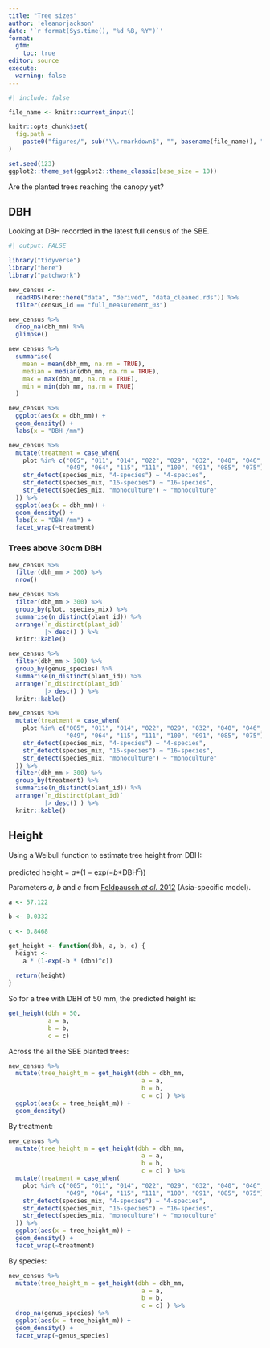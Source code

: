 ```yaml
---
title: "Tree sizes"
author: 'eleanorjackson'
date: '`r format(Sys.time(), "%d %B, %Y")`' 
format: 
  gfm:
    toc: true
editor: source
execute:
  warning: false
---
```


```r
#| include: false

file_name <- knitr::current_input()

knitr::opts_chunk$set(
  fig.path =
    paste0("figures/", sub("\\.rmarkdown$", "", basename(file_name)), "/", sep = "")
)

set.seed(123)
ggplot2::theme_set(ggplot2::theme_classic(base_size = 10))
```

Are the planted trees reaching the canopy yet?

## DBH

Looking at DBH recorded in the latest full census of the SBE.

```r
#| output: FALSE

library("tidyverse")
library("here")
library("patchwork")
```

```r
new_census <- 
  readRDS(here::here("data", "derived", "data_cleaned.rds")) %>% 
  filter(census_id == "full_measurement_03") 

new_census %>% 
  drop_na(dbh_mm) %>% 
  glimpse()
```

```r
new_census %>% 
  summarise(
    mean = mean(dbh_mm, na.rm = TRUE),
    median = median(dbh_mm, na.rm = TRUE),
    max = max(dbh_mm, na.rm = TRUE),
    min = min(dbh_mm, na.rm = TRUE)
  )
```

```r
new_census %>% 
  ggplot(aes(x = dbh_mm)) +
  geom_density() +
  labs(x = "DBH /mm")
```


```r
new_census %>% 
  mutate(treatment = case_when(
    plot %in% c("005", "011", "014", "022", "029", "032", "040", "046", 
                "049", "064", "115", "111", "100", "091", "085", "075") ~ "16-species-cut",
    str_detect(species_mix, "4-species") ~ "4-species",
    str_detect(species_mix, "16-species") ~ "16-species",
    str_detect(species_mix, "monoculture") ~ "monoculture"
  )) %>% 
  ggplot(aes(x = dbh_mm)) +
  geom_density() +
  labs(x = "DBH /mm") +
  facet_wrap(~treatment)
```

### Trees above 30cm DBH

```r
new_census %>% 
  filter(dbh_mm > 300) %>% 
  nrow()
```

```r
new_census %>% 
  filter(dbh_mm > 300) %>% 
  group_by(plot, species_mix) %>% 
  summarise(n_distinct(plant_id)) %>% 
  arrange(`n_distinct(plant_id)`
          |> desc() ) %>% 
  knitr::kable()
```

```r
new_census %>% 
  filter(dbh_mm > 300) %>% 
  group_by(genus_species) %>% 
  summarise(n_distinct(plant_id)) %>% 
  arrange(`n_distinct(plant_id)`
          |> desc() ) %>% 
  knitr::kable()
```

```r
new_census %>% 
  mutate(treatment = case_when(
    plot %in% c("005", "011", "014", "022", "029", "032", "040", "046", 
                "049", "064", "115", "111", "100", "091", "085", "075") ~ "16-species-cut",
    str_detect(species_mix, "4-species") ~ "4-species",
    str_detect(species_mix, "16-species") ~ "16-species",
    str_detect(species_mix, "monoculture") ~ "monoculture"
  )) %>% 
  filter(dbh_mm > 300) %>% 
  group_by(treatment) %>% 
  summarise(n_distinct(plant_id)) %>% 
  arrange(`n_distinct(plant_id)`
          |> desc() ) %>% 
  knitr::kable()
```

## Height

Using a Weibull function to estimate tree height from DBH:

predicted height = _a_\*(1 − exp(−_b_\*DBH^_c_^))

Parameters _a, b_ and _c_ from [Feldpausch _et al._ 2012](https://doi.org/10.5194/bg-9-3381-2012) (Asia-specific model).

```r
a <- 57.122	

b <- 0.0332	

c <- 0.8468	
```

```r
get_height <- function(dbh, a, b, c) {
  height <-
    a * (1-exp(-b * (dbh)^c))
  
  return(height)
}
```

So for a tree with DBH of 50 mm, the predicted height is:

```r
get_height(dbh = 50,
           a = a,
           b = b,
           c = c)
```

Across the all the SBE planted trees:

```r
new_census %>% 
  mutate(tree_height_m = get_height(dbh = dbh_mm,
                                     a = a,
                                     b = b,
                                     c = c) ) %>% 
  ggplot(aes(x = tree_height_m)) +
  geom_density() 
```

By treatment:

```r
new_census %>% 
  mutate(tree_height_m = get_height(dbh = dbh_mm,
                                     a = a,
                                     b = b,
                                     c = c) ) %>% 
  mutate(treatment = case_when(
    plot %in% c("005", "011", "014", "022", "029", "032", "040", "046", 
                "049", "064", "115", "111", "100", "091", "085", "075") ~ "16-species-cut",
    str_detect(species_mix, "4-species") ~ "4-species",
    str_detect(species_mix, "16-species") ~ "16-species",
    str_detect(species_mix, "monoculture") ~ "monoculture"
  )) %>% 
  ggplot(aes(x = tree_height_m)) +
  geom_density() +
  facet_wrap(~treatment)
```

By species:

```r
new_census %>% 
  mutate(tree_height_m = get_height(dbh = dbh_mm,
                                     a = a,
                                     b = b,
                                     c = c) ) %>% 
  drop_na(genus_species) %>% 
  ggplot(aes(x = tree_height_m)) +
  geom_density() +
  facet_wrap(~genus_species)
```
